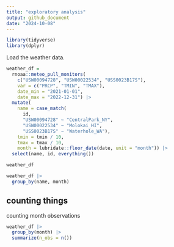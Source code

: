 ```yaml
---
title: "exploratory analysis"
output: github_document
date: "2024-10-08"
---
```


```r
library(tidyverse)
library(dplyr)
```

Load the weather data. 
```r
weather_df = 
  rnoaa::meteo_pull_monitors(
    c("USW00094728", "USW00022534", "USS0023B17S"),
    var = c("PRCP", "TMIN", "TMAX"), 
    date_min = "2021-01-01",
    date_max = "2022-12-31") |>
  mutate(
    name = case_match(
      id, 
      "USW00094728" ~ "CentralPark_NY", 
      "USW00022534" ~ "Molokai_HI",
      "USS0023B17S" ~ "Waterhole_WA"),
    tmin = tmin / 10,
    tmax = tmax / 10,
    month = lubridate::floor_date(date, unit = "month")) |>
  select(name, id, everything())

weather_df
```

```r
weather_df |>
  group_by(name, month)
```

## counting things 
counting month observations
```r
weather_df |> 
  group_by(month) |>
  summarize(n_obs = n())
```


